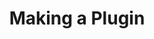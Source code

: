 ---
title: "Making a Plugin"
description: "Now that you know what a package is, let's put it to use."
---